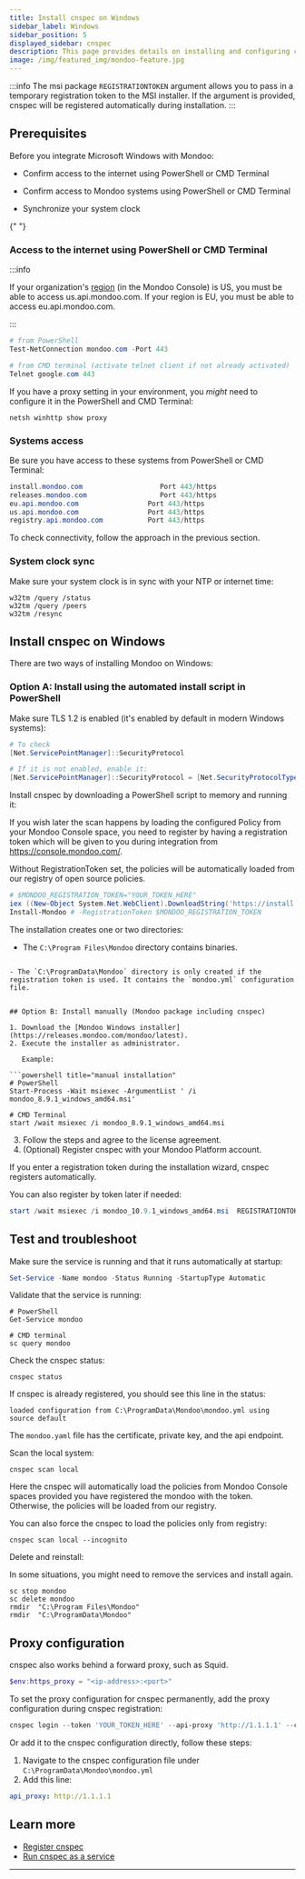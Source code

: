 ```yaml
---
title: Install cnspec on Windows
sidebar_label: Windows
sidebar_position: 5
displayed_sidebar: cnspec
description: This page provides details on installing and configuring cnspec on Windows.
image: /img/featured_img/mondoo-feature.jpg
---
```


:::info
The msi package `REGISTRATIONTOKEN` argument allows you to pass in a temporary registration token to the MSI installer. If the argument is provided, cnspec will be registered automatically during installation.
:::

## Prerequisites

Before you integrate Microsoft Windows with Mondoo:

- Confirm access to the internet using PowerShell or CMD Terminal

- Confirm access to Mondoo systems using PowerShell or CMD Terminal

- Synchronize your system clock


<Partial />{" "}

### Access to the internet using PowerShell or CMD Terminal

:::info

If your organization's [region](/platform/start/organize/regions/) (in the Mondoo Console) is US, you must be able to access us.api.mondoo.com. If your region is EU, you must be able to access eu.api.mondoo.com.

:::

```powershell title="Check internet connectivity"
# from PowerShell
Test-NetConnection mondoo.com -Port 443

# from CMD terminal (activate telnet client if not already activated)
Telnet google.com 443
```

If you have a proxy setting in your environment, you _might_ need to configure it in the PowerShell and CMD Terminal:

```
netsh winhttp show proxy
```

### Systems access

Be sure you have access to these systems from PowerShell or CMD Terminal:

```powershell title="Check the Internet connectivity"
install.mondoo.com                   Port 443/https
releases.mondoo.com                  Port 443/https
eu.api.mondoo.com                 Port 443/https
us.api.mondoo.com                 Port 443/https
registry.api.mondoo.com           Port 443/https
```

To check connectivity, follow the approach in the previous section.

### System clock sync

Make sure your system clock is in sync with your NTP or internet time:

```
w32tm /query /status
w32tm /query /peers
w32tm /resync
```

## Install cnspec on Windows

There are two ways of installing Mondoo on Windows:

### Option A: Install using the automated install script in PowerShell

Make sure TLS 1.2 is enabled (it's enabled by default in modern Windows systems):

```powershell title="TLS version"
# To check
[Net.ServicePointManager]::SecurityProtocol

# If it is not enabled, enable it:
[Net.ServicePointManager]::SecurityProtocol = [Net.SecurityProtocolType]::Tls12
```

Install cnspec by downloading a PowerShell script to memory and running it:

If you wish later the scan happens by loading the configured Policy from your Mondoo Console space, you need to register by having a registration token which will be given to you during integration from https://console.mondoo.com/.

Without RegistrationToken set, the policies will be automatically loaded from our registry of open source policies.

```powershell title="Automated installation script"
# $MONDOO_REGISTRATION_TOKEN="YOUR_TOKEN_HERE"
iex ((New-Object System.Net.WebClient).DownloadString('https://install.mondoo.com/ps1'))
Install-Mondoo # -RegistrationToken $MONDOO_REGISTRATION_TOKEN
```

The installation creates one or two directories:

- The `C:\Program Files\Mondoo` directory contains binaries.

````

- The `C:\ProgramData\Mondoo` directory is only created if the registration token is used. It contains the `mondoo.yml` configuration file.


## Option B: Install manually (Mondoo package including cnspec)

1. Download the [Mondoo Windows installer](https://releases.mondoo.com/mondoo/latest).
2. Execute the installer as administrator.

   Example:

```powershell title="manual installation"
# PowerShell
Start-Process -Wait msiexec -ArgumentList ' /i  mondoo_8.9.1_windows_amd64.msi'

# CMD Terminal
start /wait msiexec /i mondoo_8.9.1_windows_amd64.msi
````

3. Follow the steps and agree to the license agreement.
4. (Optional) Register cnspec with your Mondoo Platform account.

If you enter a registration token during the installation wizard, cnspec registers automatically.

You can also register by token later if needed:

```powershell title="CMD Terminal"
start /wait msiexec /i mondoo_10.9.1_windows_amd64.msi  REGISTRATIONTOKEN="XXXXXXXXXXXXXXXXX"
```

## Test and troubleshoot

Make sure the service is running and that it runs automatically at startup:

```powershell title="PowerShell"
Set-Service -Name mondoo -Status Running -StartupType Automatic
```

Validate that the service is running:

```
# PowerShell
Get-Service mondoo

# CMD terminal
sc query mondoo
```

Check the cnspec status:

```
cnspec status
```

If cnspec is already registered, you should see this line in the status:

```
loaded configuration from C:\ProgramData\Mondoo\mondoo.yml using source default
```

The `mondoo.yaml` file has the certificate, private key, and the api endpoint.

Scan the local system:

```
cnspec scan local
```

Here the cnspec will automatically load the policies from Mondoo Console spaces provided you have registered the mondoo with the token. Otherwise, the policies will be loaded from our registry.

You can also force the cnspec to load the policies only from registry:

```
cnspec scan local --incognito
```

Delete and reinstall:

In some situations, you might need to remove the services and install again.

```
sc stop mondoo
sc delete mondoo
rmdir  "C:\Program Files\Mondoo"
rmdir  "C:\ProgramData\Mondoo"
```

## Proxy configuration

cnspec also works behind a forward proxy, such as Squid.

```powershell title="Set https_proxy environment variable"
$env:https_proxy = "<ip-address>:<port>"
```

To set the proxy configuration for cnspec permanently, add the proxy configuration during cnspec registration:

```powershell title="Set Proxy via cnspec command"
cnspec login --token 'YOUR_TOKEN_HERE' --api-proxy 'http://1.1.1.1' --config 'C:\ProgramData\Mondoo\mondoo.yml'
```

Or add it to the cnspec configuration directly, follow these steps:

1. Navigate to the cnspec configuration file under `C:\ProgramData\Mondoo\mondoo.yml`
2. Add this line:

```yaml title="Set Proxy via cnspec configuration file"
api_proxy: http://1.1.1.1
```

## Learn more

- [Register cnspec](/cnspec/cnspec-adv-install/registration)
- [Run cnspec as a service](/cnspec/cnspec-adv-install/service)

---
